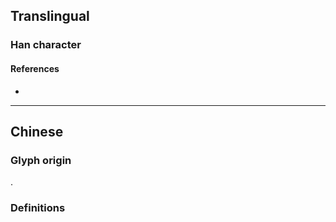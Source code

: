 {{also|燒|焼}}
{{character info}}
==Translingual==
{{Han simplified forms|燒|焼|烧}}

===Han character===
{{Han char|rn=86|rad=火|as=06|sn=10|four=|canj=FJPU|ids=⿰火尧}}

====References====
* {{Han ref|kx=0671.081|hdz=32199.080|uh=70E7|ud=28903}}

----

==Chinese==

===Glyph origin===
{{Han simp|燒|f=堯|t=尧}}.

===Definitions===
{{zh-see|燒}}